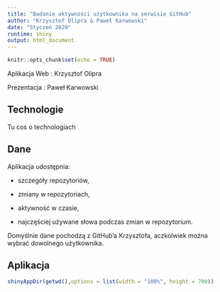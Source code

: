 ```yaml
---
title: "Badanie aktywności użytkownika na serwisie GitHub"
author: "Krzysztof Olipra & Paweł Karwowski"
date: "Styczeń 2020"
runtime: shiny
output: html_document
---
```


```r
knitr::opts_chunk$set(echo = TRUE)
```

Aplikacja Web : Krzysztof Olipra



Prezentacja : Paweł Karwowski

## Technologie

Tu cos o technologiach

## Dane

Aplikacja udostępnia:


- szczegóły repozytoriów, 


- zmiany w repozytoriach,


- aktywność w czasie,


- najczęściej używane słowa podczas zmian w repozytorium.


Domyślnie dane pochodzą z GitHub'a Krzysztofa, aczkolwiek można wybrać dowolnego użytkownika.

## Aplikacja


```r
shinyAppDir(getwd(),options = list(width = "100%", height = 700))
```





